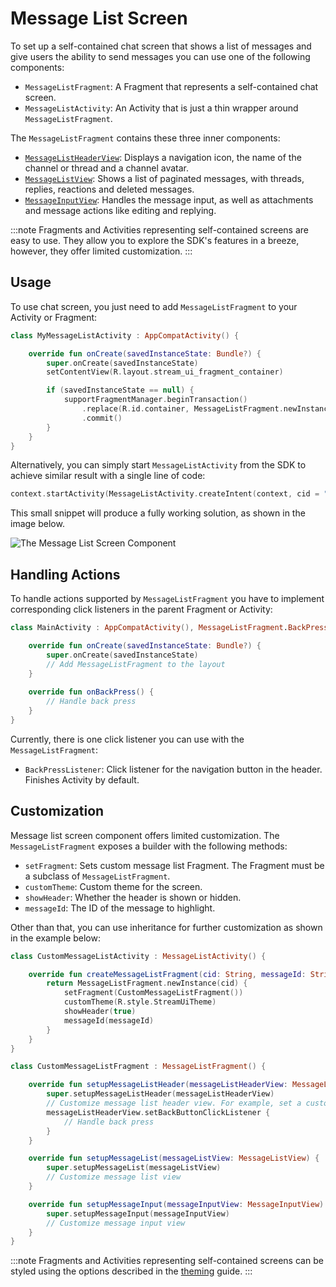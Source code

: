 # Message List Screen

To set up a self-contained chat screen that shows a list of messages and give users the ability to send messages you can use one of the following components:

* `MessageListFragment`: A Fragment that represents a self-contained chat screen.
* `MessageListActivity`: An Activity that is just a thin wrapper around `MessageListFragment`.

The `MessageListFragment` contains these three inner components:

* [`MessageListHeaderView`](06-message-list-header.mdx): Displays a navigation icon, the name of the channel or thread and a channel avatar.
* [`MessageListView`](05-message-list.mdx): Shows a list of paginated messages, with threads, replies, reactions and deleted messages.
* [`MessageInputView`](07-message-input.mdx): Handles the message input, as well as attachments and message actions like editing and replying.

:::note
Fragments and Activities representing self-contained screens are easy to use. They allow you to explore the SDK's features in a breeze, however, they offer limited customization.
:::

## Usage

To use chat screen, you just need to add `MessageListFragment` to your Activity or Fragment:

```kotlin
class MyMessageListActivity : AppCompatActivity() {

    override fun onCreate(savedInstanceState: Bundle?) {
        super.onCreate(savedInstanceState)
        setContentView(R.layout.stream_ui_fragment_container)

        if (savedInstanceState == null) {
            supportFragmentManager.beginTransaction()
                .replace(R.id.container, MessageListFragment.newInstance(cid = "channelType:channelId"))
                .commit()
        }
    }
}
```

Alternatively, you can simply start `MessageListActivity` from the SDK to achieve similar result with a single line of code:

```kotlin
context.startActivity(MessageListActivity.createIntent(context, cid = "channelType:channelId"))
```

This small snippet will produce a fully working solution, as shown in the image below.

![The Message List Screen Component](../../assets/message_list_screen.png)

## Handling Actions

To handle actions supported by `MessageListFragment` you have to implement corresponding click listeners in the parent Fragment or Activity:

```kotlin
class MainActivity : AppCompatActivity(), MessageListFragment.BackPressListener {

    override fun onCreate(savedInstanceState: Bundle?) {
        super.onCreate(savedInstanceState)
        // Add MessageListFragment to the layout
    }
    
    override fun onBackPress() {
        // Handle back press
    }
}
```

Currently, there is one click listener you can use with the `MessageListFragment`:

* `BackPressListener`: Click listener for the navigation button in the header. Finishes Activity by default.

## Customization

Message list screen component offers limited customization. The `MessageListFragment` exposes a builder with the following methods:

* `setFragment`: Sets custom message list Fragment. The Fragment must be a subclass of `MessageListFragment`.
* `customTheme`: Custom theme for the screen.
* `showHeader`: Whether the header is shown or hidden.
* `messageId`: The ID of the message to highlight.

Other than that, you can use inheritance for further customization as shown in the example below:

```kotlin
class CustomMessageListActivity : MessageListActivity() {

    override fun createMessageListFragment(cid: String, messageId: String?): MessageListFragment {
        return MessageListFragment.newInstance(cid) {
            setFragment(CustomMessageListFragment())
            customTheme(R.style.StreamUiTheme)
            showHeader(true)
            messageId(messageId)
        }
    }
}

class CustomMessageListFragment : MessageListFragment() {

    override fun setupMessageListHeader(messageListHeaderView: MessageListHeaderView) {
        super.setupMessageListHeader(messageListHeaderView)
        // Customize message list header view. For example, set a custom back button click listener:
        messageListHeaderView.setBackButtonClickListener {
            // Handle back press
        }
    }

    override fun setupMessageList(messageListView: MessageListView) {
        super.setupMessageList(messageListView)
        // Customize message list view
    }

    override fun setupMessageInput(messageInputView: MessageInputView) {
        super.setupMessageInput(messageInputView)
        // Customize message input view
    }
}
```

:::note
Fragments and Activities representing self-contained screens can be styled using the options described in the [theming](../02-theming.mdx) guide.
:::

